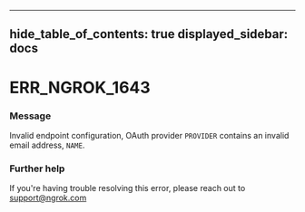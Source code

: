 

---
hide_table_of_contents: true
displayed_sidebar: docs
---


# ERR_NGROK_1643

### Message
Invalid endpoint configuration, OAuth provider `PROVIDER` contains an invalid email address, `NAME`.

<ErrorDetails error="err_ngrok_1643" />



### Further help
If you're having trouble resolving this error, please reach out to [support@ngrok.com](mailto:support@ngrok.com?subject=Help%20with%20ERR_NGROK_1643)

